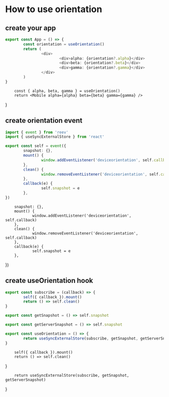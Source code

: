 # How to use orientation

## create your app

```ts
export const App = () => {
        const orientation = useOrientation()
        return (
                <div>
                        <div>alpha: {orientation?.alpha}</div>
                        <div>beta: {orientation?.beta}</div>
                        <div>gamma: {orientation?.gamma}</div>
                </div>
        )
}
```


        const { alpha, beta, gamma } = useOrientation()
        return <Mobile alpha={alpha} beta={beta} gamma={gamma} />
}

<App />

## create orientation event

```ts
import { event } from 'reev'
import { useSyncExternalStore } from 'react'

export const self = event({
        snapshot: {},
        mount() {
                window.addEventListener('deviceorientation', self.callback)
        },
        clean() {
                window.removeEventListener('deviceorientation', self.callback)
        },
        callback(e) {
                self.snapshot = e
        },
})
```


        snapshot: {},
        mount() {
                window.addEventListener('deviceorientation', self.callback)
        },
        clean() {
                window.removeEventListener('deviceorientation', self.callback)
        },
        callback(e) {
                self.snapshot = e
        },
})

## create useOrientation hook

```ts
export const subscribe = (callback) => {
        self({ callback }).mount()
        return () => self.clean()
}

export const getSnapshot = () => self.snapshot

export const getServerSnapshot = () => self.snapshot

export const useOrientation = () => {
        return useSyncExternalStore(subscribe, getSnapshot, getServerSnapshot)
}
```

        self({ callback }).mount()
        return () => self.clean()
}



        return useSyncExternalStore(subscribe, getSnapshot, getServerSnapshot)
}
